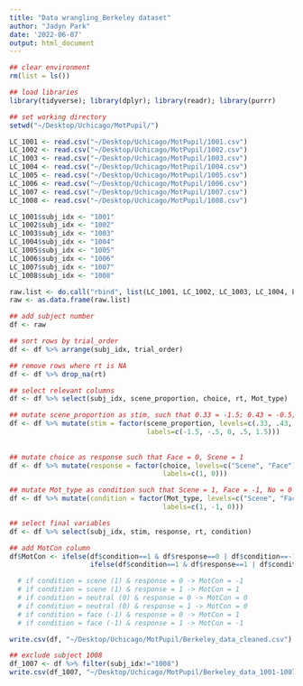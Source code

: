 ```yaml
---
title: "Data wrangling_Berkeley dataset"
author: "Jadyn Park"
date: '2022-06-07'
output: html_document
---
```


```r

## clear environment
rm(list = ls())

## load libraries
library(tidyverse); library(dplyr); library(readr); library(purrr)

## set working directory
setwd("~/Desktop/Uchicago/MotPupil/")

LC_1001 <- read.csv("~/Desktop/Uchicago/MotPupil/1001.csv")
LC_1002 <- read.csv("~/Desktop/Uchicago/MotPupil/1002.csv")
LC_1003 <- read.csv("~/Desktop/Uchicago/MotPupil/1003.csv")
LC_1004 <- read.csv("~/Desktop/Uchicago/MotPupil/1004.csv")
LC_1005 <- read.csv("~/Desktop/Uchicago/MotPupil/1005.csv")
LC_1006 <- read.csv("~/Desktop/Uchicago/MotPupil/1006.csv")
LC_1007 <- read.csv("~/Desktop/Uchicago/MotPupil/1007.csv")
LC_1008 <- read.csv("~/Desktop/Uchicago/MotPupil/1008.csv")

LC_1001$subj_idx <- "1001"
LC_1002$subj_idx <- "1002"
LC_1003$subj_idx <- "1003"
LC_1004$subj_idx <- "1004"
LC_1005$subj_idx <- "1005"
LC_1006$subj_idx <- "1006"
LC_1007$subj_idx <- "1007"
LC_1008$subj_idx <- "1008"

raw.list <- do.call("rbind", list(LC_1001, LC_1002, LC_1003, LC_1004, LC_1005, LC_1006, LC_1007, LC_1008))
raw <- as.data.frame(raw.list)
```

```r
## add subject number
df <- raw

## sort rows by trial_order
df <- df %>% arrange(subj_idx, trial_order)

## remove rows where rt is NA
df <- df %>% drop_na(rt)

## select relevant columns
df <- df %>% select(subj_idx, scene_proportion, choice, rt, Mot_type)

## mutate scene_proportion as stim, such that 0.33 = -1.5; 0.43 = -0.5; 0.48 = 0; 0.53 = 0.5; 0.63 = 1.5
df <- df %>% mutate(stim = factor(scene_proportion, levels=c(.33, .43, .48, .53, .63),
                                  labels=c(-1.5, -.5, 0, .5, 1.5)))
  
  
## mutate choice as response such that Face = 0, Scene = 1
df <- df %>% mutate(response = factor(choice, levels=c("Scene", "Face"),
                                      labels=c(1, 0)))

## mutate Mot_type as condition such that Scene = 1, Face = -1, No = 0
df <- df %>% mutate(condition = factor(Mot_type, levels=c("Scene", "Face", "No"),
                                      labels=c(1, -1, 0)))

## select final variables
df <- df %>% select(subj_idx, stim, response, rt, condition)

## add MotCon column
df$MotCon <- ifelse(df$condition==1 & df$response==0 | df$condition==-1 & df$response==1, -1,
                    ifelse(df$condition==1 & df$response==1 | df$condition==-1 & df$response==0, 1, 0))

  # if condition = scene (1) & response = 0 -> MotCon = -1
  # if condition = scene (1) & response = 1 -> MotCon = 1
  # if condition = neutral (0) & response = 0 -> MotCon = 0
  # if condition = neutral (0) & response = 1 -> MotCon = 0
  # if condition = face (-1) & response = 0 -> MotCon = 1
  # if condition = face (-1) & response = 1 -> MotCon = -1

write.csv(df, "~/Desktop/Uchicago/MotPupil/Berkeley_data_cleaned.csv")

## exclude subject 1008
df_1007 <- df %>% filter(subj_idx!="1008")
write.csv(df_1007, "~/Desktop/Uchicago/MotPupil/Berkeley_data_1001-1007.csv")
```